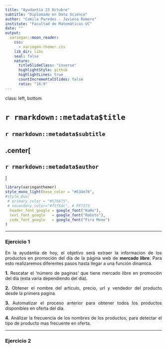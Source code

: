 ---
title: "Ayudantía 23 Octubre"
subtitle: "Diplomado en Data Science"
author: "Camila Paredes - Javiera Romero"
institute: "Facultad de Matemáticas UC"
date: ""
output:
  xaringan::moon_reader:
    css:  
      - xaringan-themer.css
    lib_dir: libs
    seal: false
    nature:
      titleSlideClass: "inverse"
      highlightStyle: github
      highlightLines: true
      countIncrementalSlides: false
      ratio: "16:9" 
---

class: left, bottom

# `r rmarkdown::metadata$title`
## `r rmarkdown::metadata$subtitle`
.center[
----
## `r rmarkdown::metadata$author`
]


```{r xaringan-themer, include=FALSE, warning=FALSE}
library(xaringanthemer)
style_mono_light(base_color = "#534e7b",
#style_duo(
 # primary_color = "#576675",
 # secondary_color="#f5f5dc", # FF7373
  header_font_google = google_font("KoHo"),
  text_font_google   = google_font("Roboto"),
  code_font_google   = google_font("Fira Mono")
)


```

<style type="text/css">

.remark-slide-content {
    font-size: 23px;
}

p{
text-align: justify;
}

.azul{
color:#23395b ;
}

code.bold{
font-weight: bold;
}

.blanco{
color: white;
}

code.blanco{
color: white;
font-weight: bold;
}

.small{ font-size: 70% }

.large{ font-size: 130% }


tr:nth-child(odd) {background-color: #f5f5f5;}

tr.high {
  background-color: #e64964;
  color: white;
}

td.high {
  background-color: #e64964;
  color: white;
}
th.high {
  background-color: #e64964;
  color: white;
}

td {
  text-align: center;
}


</style> 


---

### Ejercicio 1

En la ayudantia de hoy, el objetivo será extraer la informacion de los productos en promoción del día de la página web de **mercado libre**. Para esto realizaremos diferentes pasos hasta llegar a una función dinamica. 

**1.** Rescatar el 'número de paginas' que tiene mercado libre en promoción del día (esta varia dependiendo del día).

**2.** Obtener el nombre del articulo, precio, url y vendedor del producto desde la primera pagina.

**3.** Automatizar el proceso anterior para obtener todos los productos disponibles en oferta del día. 

**4.** Análizar la frecuencia de los nombres de los productos, para detectar el tipo de producto mas frecuente en oferta. 


---

### Ejercicio 2









